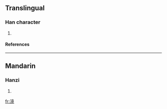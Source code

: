 ==Translingual==
===Han character===
{{Han char|rn=85|rad=水|as=11|sn=14|four=|canj=水卜廿山 (EYTU), X水卜廿山 (XEYTU)}}
# {{defn|Han|sort=水11}}
====References====
{{Han ref|kx=0643.310|dkj=18077|dj=1051.110|hdz=31728.040|uh=6EF0|ud=28400}}

----
==Mandarin==
===Hanzi===
{{cmn-hanzi|pin=[[jiǎng]] ([[jiang3]]), [[lín]] ([[lin2]]), [[qīn]] ([[qin1]]), [[sēn]] ([[sen1]])|wg=chiang<sup>3</sup>, lin<sup>2</sup>, ch'in<sup>1</sup>, sen<sup>1</sup>}}
# {{defn|Mandarin}}

[[fr:滰]]
